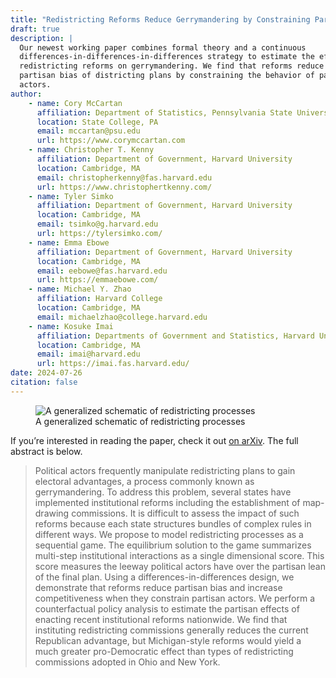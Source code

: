 ```yaml
---
title: "Redistricting Reforms Reduce Gerrymandering by Constraining Partisan Actors"
draft: true
description: |
  Our newest working paper combines formal theory and a continuous 
  differences-in-differences-in-differences strategy to estimate the effect of
  redistricting reforms on gerrymandering. We find that reforms reduce the
  partisan bias of districting plans by constraining the behavior of partisan
  actors.
author:
    - name: Cory McCartan
      affiliation: Department of Statistics, Pennsylvania State University
      location: State College, PA
      email: mccartan@psu.edu
      url: https://www.corymccartan.com
    - name: Christopher T. Kenny
      affiliation: Department of Government, Harvard University
      location: Cambridge, MA
      email: christopherkenny@fas.harvard.edu
      url: https://www.christophertkenny.com/
    - name: Tyler Simko
      affiliation: Department of Government, Harvard University
      location: Cambridge, MA
      email: tsimko@g.harvard.edu
      url: https://tylersimko.com/
    - name: Emma Ebowe
      affiliation: Department of Government, Harvard University
      location: Cambridge, MA
      email: eebowe@fas.harvard.edu
      url: https://emmaebowe.com/      
    - name: Michael Y. Zhao
      affiliation: Harvard College
      location: Cambridge, MA
      email: michaelzhao@college.harvard.edu
    - name: Kosuke Imai
      affiliation: Departments of Government and Statistics, Harvard University
      location: Cambridge, MA
      email: imai@harvard.edu
      url: https://imai.fas.harvard.edu/
date: 2024-07-26
citation: false
---
```


![A generalized schematic of redistricting processes](didid-game.png)



If you're interested in reading the paper, check it out [on arXiv](https://arxiv.org/pdf/2407.11336). The full abstract is below.

> Political actors frequently manipulate redistricting plans to gain electoral advantages, a process commonly known as gerrymandering. To address this problem, several states have implemented institutional reforms including the establishment of map-drawing commissions. It is difficult to assess the impact of such reforms because each state structures bundles of complex rules in different ways. We propose to model redistricting processes as a sequential game. The equilibrium solution to the game summarizes multi-step institutional interactions as a single dimensional score. This score measures the leeway political actors have over the partisan lean of the final plan. Using a differences-in-differences design, we demonstrate that reforms reduce partisan bias and increase competitiveness when they constrain partisan actors. We perform a counterfactual policy analysis to estimate the partisan effects of enacting recent institutional reforms nationwide. We find that instituting redistricting commissions generally reduces the current Republican advantage, but Michigan-style reforms would yield a much greater pro-Democratic effect than types of redistricting commissions adopted in Ohio and New York.
